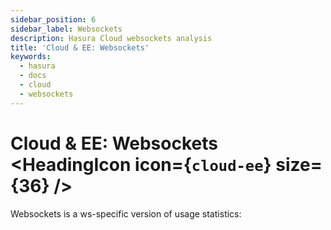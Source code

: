 ```yaml
---
sidebar_position: 6
sidebar_label: Websockets
description: Hasura Cloud websockets analysis
title: 'Cloud & EE: Websockets'
keywords:
  - hasura
  - docs
  - cloud
  - websockets
---
```



# Cloud & EE: Websockets <HeadingIcon icon={`cloud-ee`} size={36} />

Websockets is a ws-specific version of usage statistics:

<Thumbnail src='/img/observability/pro-tab-websockets.png' alt='Hasura Cloud Console websockets tab' />

